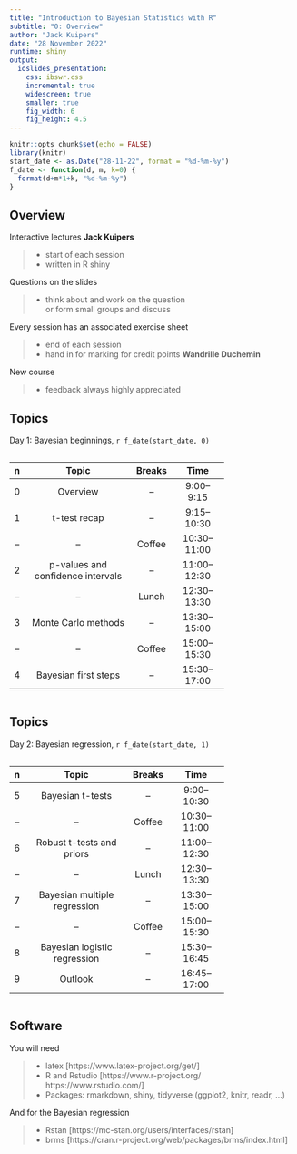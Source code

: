 ```yaml
---
title: "Introduction to Bayesian Statistics with R"
subtitle: "0: Overview"
author: "Jack Kuipers"
date: "28 November 2022"
runtime: shiny
output:
  ioslides_presentation:
    css: ibswr.css
    incremental: true
    widescreen: true
    smaller: true
    fig_width: 6
    fig_height: 4.5
---
```


```r
knitr::opts_chunk$set(echo = FALSE)
library(knitr)
start_date <- as.Date("28-11-22", format = "%d-%m-%y")
f_date <- function(d, m, k=0) {
  format(d+m*1+k, "%d-%m-%y")
}
```

## Overview {.build}

<div>

Interactive lectures **Jack Kuipers**

>- start of each session
>- written in R shiny
</div>

<div>
<span class="question">Questions on the slides</span>

>- <span class="answer">think about and work on the question <br> or form small groups and discuss</span>
</div>

<div>
Every session has an associated exercise sheet

>- end of each session
>- hand in for marking for credit points **Wandrille Duchemin**
</div>

<div>
New course

>- feedback always highly appreciated
</div>

## Topics

Day 1: Bayesian beginnings, `r f_date(start_date, 0)`

<div class="centered">
<div style="width: 75%; display: inline-block">
| n | Topic | Breaks | Time |
|:-:|:-----:|:------:|:----:|
|0|Overview|--|9:00--9:15|
|1|t-test recap|--|9:15--10:30|
|--|--|Coffee|10:30--11:00|
|2|p-values and confidence intervals|--|11:00--12:30|
|--|--|Lunch|12:30--13:30|
|3|Monte Carlo methods|--|13:30--15:00|
|--|--|Coffee|15:00--15:30|
|4|Bayesian first steps|--|15:30--17:00|
</div>
</div>

## Topics

Day 2: Bayesian regression, `r f_date(start_date, 1)`

<div class="centered">
<div style="width: 75%; display: inline-block">
| n | Topic | Breaks | Time |
|:-:|:-----:|:------:|:----:|
|5|Bayesian t-tests|--|9:00--10:30|
|--|--|Coffee|10:30--11:00|
|6|Robust t-tests and priors|--|11:00--12:30|
|--|--|Lunch|12:30--13:30|
|7|Bayesian multiple regression|--|13:30--15:00|
|--|--|Coffee|15:00--15:30|
|8|Bayesian logistic regression|--|15:30--16:45|
|9|Outlook|--|16:45--17:00|
</div>
</div>


## Software

You will need

>- latex [https://www.latex-project.org/get/]
>- R and Rstudio [https://www.r-project.org/ https://www.rstudio.com/]
>- Packages: rmarkdown, shiny, tidyverse (ggplot2, knitr, readr, ...)

And for the Bayesian regression

>- Rstan [https://mc-stan.org/users/interfaces/rstan]
>- brms [https://cran.r-project.org/web/packages/brms/index.html]



